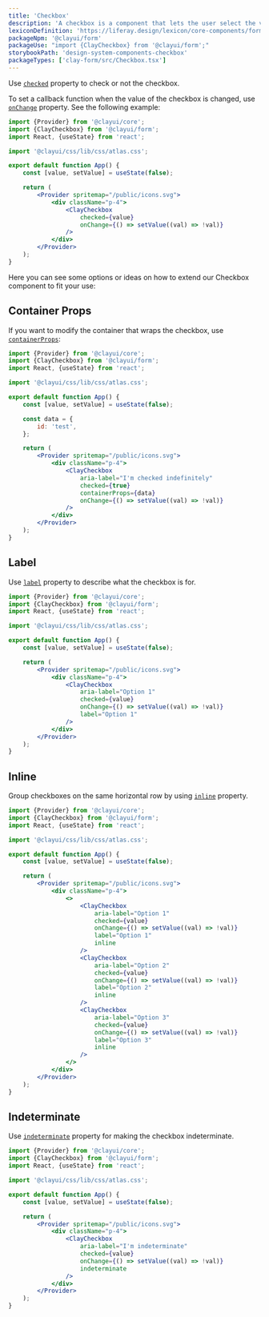 ```yaml
---
title: 'Checkbox'
description: 'A checkbox is a component that lets the user select the value that is written in its corresponding text label. A user can select multiple checkboxes from a group at the same time.'
lexiconDefinition: 'https://liferay.design/lexicon/core-components/forms/radio-check-toggle/'
packageNpm: '@clayui/form'
packageUse: "import {ClayCheckbox} from '@clayui/form';"
storybookPath: 'design-system-components-checkbox'
packageTypes: ['clay-form/src/Checkbox.tsx']
---
```


Use [`checked`](#api-checked) property to check or not the checkbox.

To set a callback function when the value of the checkbox is changed, use [`onChange`](#api-onChange) property. See the following example:

```jsx preview
import {Provider} from '@clayui/core';
import {ClayCheckbox} from '@clayui/form';
import React, {useState} from 'react';

import '@clayui/css/lib/css/atlas.css';

export default function App() {
	const [value, setValue] = useState(false);

	return (
		<Provider spritemap="/public/icons.svg">
			<div className="p-4">
				<ClayCheckbox
					checked={value}
					onChange={() => setValue((val) => !val)}
				/>
			</div>
		</Provider>
	);
}
```

Here you can see some options or ideas on how to extend our Checkbox component to fit your use:

## Container Props

If you want to modify the container that wraps the checkbox, use [`containerProps`](#api-containerProps):

```jsx preview
import {Provider} from '@clayui/core';
import {ClayCheckbox} from '@clayui/form';
import React, {useState} from 'react';

import '@clayui/css/lib/css/atlas.css';

export default function App() {
	const [value, setValue] = useState(false);

	const data = {
		id: 'test',
	};

	return (
		<Provider spritemap="/public/icons.svg">
			<div className="p-4">
				<ClayCheckbox
					aria-label="I'm checked indefinitely"
					checked={true}
					containerProps={data}
					onChange={() => setValue((val) => !val)}
				/>
			</div>
		</Provider>
	);
}
```

## Label

Use [`label`](#api-label) property to describe what the checkbox is for.

```jsx preview
import {Provider} from '@clayui/core';
import {ClayCheckbox} from '@clayui/form';
import React, {useState} from 'react';

import '@clayui/css/lib/css/atlas.css';

export default function App() {
	const [value, setValue] = useState(false);

	return (
		<Provider spritemap="/public/icons.svg">
			<div className="p-4">
				<ClayCheckbox
					aria-label="Option 1"
					checked={value}
					onChange={() => setValue((val) => !val)}
					label="Option 1"
				/>
			</div>
		</Provider>
	);
}
```

## Inline

Group checkboxes on the same horizontal row by using [`inline`](#api-inline) property.

```jsx preview
import {Provider} from '@clayui/core';
import {ClayCheckbox} from '@clayui/form';
import React, {useState} from 'react';

import '@clayui/css/lib/css/atlas.css';

export default function App() {
	const [value, setValue] = useState(false);

	return (
		<Provider spritemap="/public/icons.svg">
			<div className="p-4">
				<>
					<ClayCheckbox
						aria-label="Option 1"
						checked={value}
						onChange={() => setValue((val) => !val)}
						label="Option 1"
						inline
					/>
					<ClayCheckbox
						aria-label="Option 2"
						checked={value}
						onChange={() => setValue((val) => !val)}
						label="Option 2"
						inline
					/>
					<ClayCheckbox
						aria-label="Option 3"
						checked={value}
						onChange={() => setValue((val) => !val)}
						label="Option 3"
						inline
					/>
				</>
			</div>
		</Provider>
	);
}
```

## Indeterminate

Use [`indeterminate`](#api-indeterminate) property for making the checkbox indeterminate.

```jsx preview
import {Provider} from '@clayui/core';
import {ClayCheckbox} from '@clayui/form';
import React, {useState} from 'react';

import '@clayui/css/lib/css/atlas.css';

export default function App() {
	const [value, setValue] = useState(false);

	return (
		<Provider spritemap="/public/icons.svg">
			<div className="p-4">
				<ClayCheckbox
					aria-label="I'm indeterminate"
					checked={value}
					onChange={() => setValue((val) => !val)}
					indeterminate
				/>
			</div>
		</Provider>
	);
}
```
